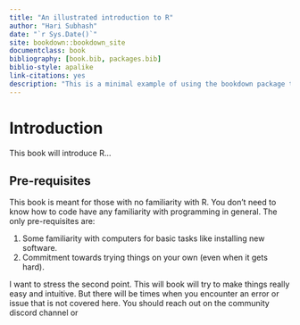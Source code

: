 ```yaml
--- 
title: "An illustrated introduction to R"
author: "Hari Subhash"
date: "`r Sys.Date()`"
site: bookdown::bookdown_site
documentclass: book
bibliography: [book.bib, packages.bib]
biblio-style: apalike
link-citations: yes
description: "This is a minimal example of using the bookdown package to write a book. The output format for this example is bookdown::gitbook."
---
```


# Introduction

This book will introduce R... 

## Pre-requisites

This book is meant for those with no familiarity with R. You don't need to know how to code have any familiarity with programming in general. The only pre-requisites are:

1. Some familiarity with computers for basic tasks like installing new software.
2. Commitment towards trying things on your own (even when it gets hard).

I want to stress the second point. This will book will try to make things really easy and intuitive. But there will be times when you encounter an error or issue that is not covered here. You should reach out on the community discord channel or 

